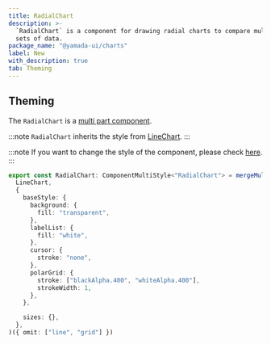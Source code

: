 ```yaml
---
title: RadialChart
description: >-
  `RadialChart` is a component for drawing radial charts to compare multiple
  sets of data.
package_name: "@yamada-ui/charts"
label: New
with_description: true
tab: Theming
---
```


## Theming

The `RadialChart` is a [multi part component](/styled-system/theming/component-styles#multi-part-components).

:::note
`RadialChart` inherits the style from [LineChart](/components/data-display/line-chart).
:::

:::note
If you want to change the style of the component, please check [here](/styled-system/theming/customize-theme#changing-the-style-of-components).
:::

```ts
export const RadialChart: ComponentMultiStyle<"RadialChart"> = mergeMultiStyle(
  LineChart,
  {
    baseStyle: {
      background: {
        fill: "transparent",
      },
      labelList: {
        fill: "white",
      },
      cursor: {
        stroke: "none",
      },
      polarGrid: {
        stroke: ["blackAlpha.400", "whiteAlpha.400"],
        strokeWidth: 1,
      },
    },

    sizes: {},
  },
)({ omit: ["line", "grid"] })
```
